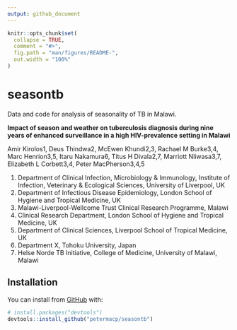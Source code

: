 ```yaml
---
output: github_document
---
```


<!-- README.md is generated from README.Rmd. Please edit that file -->

```r
knitr::opts_chunk$set(
  collapse = TRUE,
  comment = "#>",
  fig.path = "man/figures/README-",
  out.width = "100%"
)
```

# seasontb

Data and code for analysis of seasonality of TB in Malawi. 


**Impact of season and weather on tuberculosis diagnosis during nine years of enhanced surveillance in a high HIV-prevalence setting in Malawi**

Amir Kirolos1, Deus Thindwa2, McEwen Khundi2,3, Rachael M Burke3,4, Marc Henrion3,5, Itaru Nakamura6, Titus H Divala2,7, Marriott Nliwasa3,7, Elizabeth L Corbett3,4, Peter MacPherson3,4,5

1.	Department of Clinical Infection, Microbiology & Immunology, Institute of Infection, Veterinary & Ecological Sciences, University of Liverpool, UK
2.	Department of Infectious Disease Epidemiology, London School of Hygiene and Tropical Medicine, UK
3.	Malawi-Liverpool-Wellcome Trust Clinical Research Programme, Malawi
4.	Clinical Research Department, London School of Hygiene and Tropical Medicine, UK
5.	Department of Clinical Sciences, Liverpool School of Tropical Medicine, UK
6.	Department X, Tohoku University, Japan
7.	Helse Norde TB Initiative, College of Medicine, University of Malawi, Malawi


## Installation

You can install from [GitHub](https://github.com/) with:

``` r
# install.packages("devtools")
devtools::install_github("petermacp/seasontb")
```